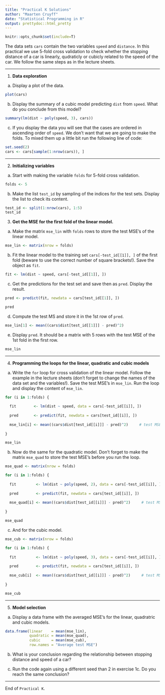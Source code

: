 ```yaml
---
title: "Practical K Solutions"
author: "Maarten Cruyff"
date: "Statistical Programming in R"
output: prettydoc::html_pretty
---
```


```r
knitr::opts_chunk$set(include=T)
```



The data sets `cars` contain the two variables `speed` and `distance`. In this practical we use 5-fold cross validation to check whether the  stopping distance of a car is linearly, qudraticly or cubicly related to the speed of the car. We follow the same steps as in the lecture sheets.

---

1. **Data exploration**

a. Display a plot of the data.

```r
plot(cars)
```

b. Display the summary of a cubic model predicting `dist` from `speed`. What do you conclude from this model?

```r
summary(lm(dist ~ poly(speed, 3), cars))
```
c. If you display the data you will see that the cases are ordered in ascending order of `speed`. We don't want that we are going to make the folds. To mixed them up a little bit run the following line of code: 

```r
set.seed(2)
cars <- cars[sample(1:nrow(cars)), ]
```

---

2. **Initializing variables**

a. Start with making the variable `folds` for 5-fold cross validation.

```r
folds <- 5
```

b. Make the list `test_id` by sampling of the indices for the test sets. Display the list to check its content.

```r
test_id <- split(1:nrow(cars), 1:5)
test_id
```

3. **Get the MSE for the first fold of the linear model.**

a. Make the matrix `mse_lin` with `folds` rows to store the test MSE's of the linear model.
    
```r
mse_lin <- matrix(nrow = folds)
```

b. Fit the linear model to the training set `cars[-test_id[[1]], ]` of the first fold (beware to use the correct number of square brackets!). Save the object as `fit`.
    
```r
fit <- lm(dist ~ speed, cars[-test_id[[1]], ])
```
    
c. Get the predictions for the test set and save then as `pred`. Display the result.
    
```r
pred <- predict(fit, newdata = cars[test_id[[1]], ])

pred
```

d. Compute the test MS and store it in the 1st row of `pred`.
    
```r
mse_lin[1] <- mean((cars$dist[test_id[[1]]] - pred)^2)
```

e. Display `pred`. It should be a matrix with 5 rows with the test MSE of the 1st fold in the first row.
    
```r
mse_lin
```

---
    
4. **Programming the loops for the linear, quadratic and cubic models**

a. Write the `for` loop for cross validation of the linear model. Follow the example in the lecture sheets
     (don't forget to change the names of the data set and the variables!). Save the test MSE's in `mse_lin`. Run the loop
     and display the content of `mse_lin`.
     
```r
for (i in 1:folds) {
  
  fit        <- lm(dist ~ speed, data = cars[-test_id[[i]], ])      
  
  pred       <- predict(fit, newdata = cars[test_id[[i]], ]) 
  
  mse_lin[i] <- mean((cars$dist[test_id[[i]]] - pred)^2)     # test MSE of the i-th fold
  
}

mse_lin
```
  
b. Now do the same for the quadratic model. Don't forget to make the matrix `mse_quad` to store the test MSE's before
    you run the loop.
     
```r
mse_quad <- matrix(nrow = folds)

for (i in 1:folds) {
  
  fit         <- lm(dist ~ poly(speed, 2), data = cars[-test_id[[i]], ])      
  
  pred        <- predict(fit, newdata = cars[test_id[[i]], ]) 
  
  mse_quad[i] <- mean((cars$dist[test_id[[i]]] - pred)^2)     # test MSE of the i-th fold
  
}

mse_quad
```
    
c. And for the cubic model. 
     
```r
mse_cub <- matrix(nrow = folds)

for (i in 1:folds) {
  
  fit         <- lm(dist ~ poly(speed, 3), data = cars[-test_id[[i]], ])      
  
  pred        <- predict(fit, newdata = cars[test_id[[i]], ]) 
  
  mse_cub[i]  <- mean((cars$dist[test_id[[i]]] - pred)^2)     # test MSE of the i-th fold
  
}

mse_cub
```

---

5. **Model selection**

a. Display a data frame with the averaged MSE's for the linear, quadratric and cubic models.
     
```r
data.frame(linear    = mean(mse_lin), 
           quadratic = mean(mse_quad), 
           cubic     = mean(mse_cub),
           row.names = "Average test MSE")
```

    
b. What is your conclusion regarding the relationship between stopping distance and speed of a car?

c. Run the code again using a different seed than 2 in exercise 1c. Do you reach the same conclusion?
    
---

End of `Practical K`. 
